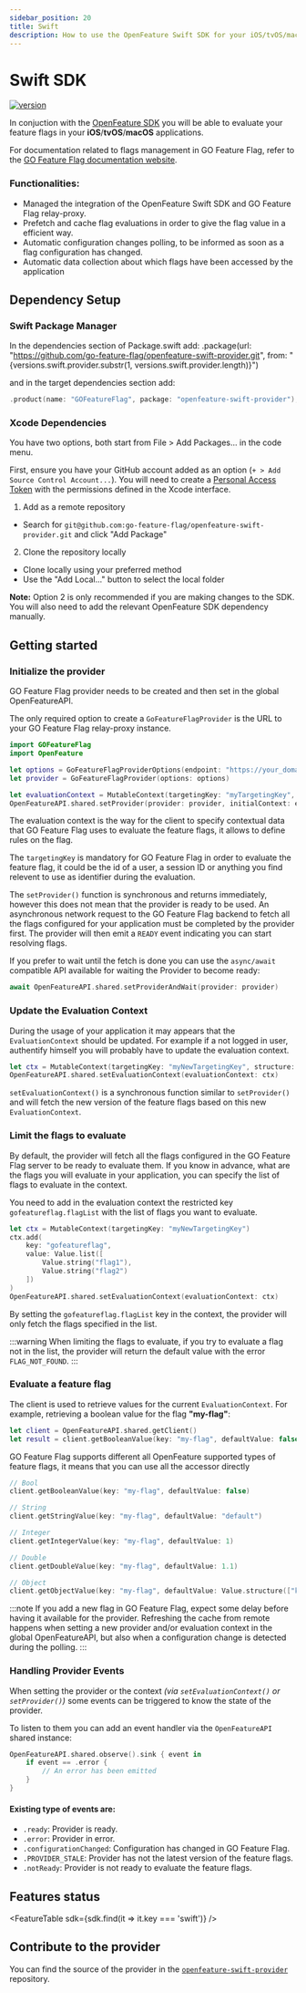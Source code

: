 ```yaml
---
sidebar_position: 20
title: Swift
description: How to use the OpenFeature Swift SDK for your iOS/tvOS/macOS application
---
```


# Swift SDK
[![version](https://img.shields.io/github/v/release/go-feature-flag/openfeature-swift-provider?label=Swift&amp;display_name=tag&style=flat-square&logo=Swift)](https://github.com/go-feature-flag/openfeature-swift-provider)

In conjuction with the [OpenFeature SDK](https://openfeature.dev/docs/reference/concepts/provider) you will be able to evaluate your feature flags in your **iOS**/**tvOS**/**macOS** applications.

For documentation related to flags management in GO Feature Flag, refer to the [GO Feature Flag documentation website](https://gofeatureflag.org/docs).

### Functionalities:
- Managed the integration of the OpenFeature Swift SDK and GO Feature Flag relay-proxy.
- Prefetch and cache flag evaluations in order to give the flag value in a efficient way.
- Automatic configuration changes polling, to be informed as soon as a flag configuration has changed.
- Automatic data collection about which flags have been accessed by the application

## Dependency Setup
### Swift Package Manager

In the dependencies section of Package.swift add:
<CodeBlock
  language="swift">
  .package(url: "https://github.com/go-feature-flag/openfeature-swift-provider.git", from: "{versions.swift.provider.substr(1, versions.swift.provider.length)}")
</CodeBlock>


and in the target dependencies section add:
```swift
.product(name: "GOFeatureFlag", package: "openfeature-swift-provider"),
```

### Xcode Dependencies

You have two options, both start from File > Add Packages... in the code menu.

First, ensure you have your GitHub account added as an option (`+ > Add Source Control Account...`). You will need to create a [Personal Access Token](https://github.com/settings/tokens) with the permissions defined in the Xcode interface.

1. Add as a remote repository
 * Search for `git@github.com:go-feature-flag/openfeature-swift-provider.git` and click "Add Package"
2. Clone the repository locally
 * Clone locally using your preferred method
 * Use the "Add Local..." button to select the local folder

**Note:** Option 2 is only recommended if you are making changes to the SDK. You will also need to add the relevant OpenFeature SDK dependency manually.

## Getting started

### Initialize the provider

GO Feature Flag provider needs to be created and then set in the global OpenFeatureAPI.

The only required option to create a `GoFeatureFlagProvider` is the URL to your GO Feature Flag relay-proxy instance.

```swift
import GOFeatureFlag
import OpenFeature

let options = GoFeatureFlagProviderOptions(endpoint: "https://your_domain.io")
let provider = GoFeatureFlagProvider(options: options)

let evaluationContext = MutableContext(targetingKey: "myTargetingKey", structure: MutableStructure())
OpenFeatureAPI.shared.setProvider(provider: provider, initialContext: evaluationContext)
```

The evaluation context is the way for the client to specify contextual data that GO Feature Flag uses to evaluate the feature flags, it allows to define rules on the flag.

The `targetingKey` is mandatory for GO Feature Flag in order to evaluate the feature flag, it could be the id of a user, a session ID or anything you find relevent to use as identifier during the evaluation.

The `setProvider()` function is synchronous and returns immediately, however this does not mean that the provider is ready to be used. An asynchronous network request to the GO Feature Flag backend to fetch all the flags configured for your application must be completed by the provider first. The provider will then emit a `READY` event indicating you can start resolving flags.

If you prefer to wait until the fetch is done you can use the `async/await` compatible API available for waiting the Provider to become ready:

```swift
await OpenFeatureAPI.shared.setProviderAndWait(provider: provider)
```

### Update the Evaluation Context

During the usage of your application it may appears that the `EvaluationContext` should be updated. For example if a not logged in user, authentify himself you will probably have to update the evaluation context.

```swift
let ctx = MutableContext(targetingKey: "myNewTargetingKey", structure: MutableStructure())
OpenFeatureAPI.shared.setEvaluationContext(evaluationContext: ctx)
```

`setEvaluationContext()` is a synchronous function similar to `setProvider()` and will fetch the new version of the feature flags based on this new `EvaluationContext`.

### Limit the flags to evaluate

By default, the provider will fetch all the flags configured in the GO Feature Flag server to be ready to evaluate them.
If you know in advance, what are the flags you will evaluate in your application, you can specify the list of flags to evaluate in the context.

You need to add in the evaluation context the restricted key `gofeatureflag.flagList` with the list of flags you want to evaluate.

```swift
let ctx = MutableContext(targetingKey: "myNewTargetingKey")
ctx.add(
    key: "gofeatureflag",
    value: Value.list([
        Value.string("flag1"),
        Value.string("flag2")
    ])
)
OpenFeatureAPI.shared.setEvaluationContext(evaluationContext: ctx)
```

By setting the `gofeatureflag.flagList` key in the context, the provider will only fetch the flags specified in the list.

:::warning
When limiting the flags to evaluate, if you try to evaluate a flag not in the list, the provider will return the default value with the error `FLAG_NOT_FOUND`.
:::

### Evaluate a feature flag
The client is used to retrieve values for the current `EvaluationContext`. For example, retrieving a boolean value for the flag **"my-flag"**:

```swift
let client = OpenFeatureAPI.shared.getClient()
let result = client.getBooleanValue(key: "my-flag", defaultValue: false)
```

GO Feature Flag supports different all OpenFeature supported types of feature flags, it means that you can use all the accessor directly
```swift
// Bool
client.getBooleanValue(key: "my-flag", defaultValue: false)

// String
client.getStringValue(key: "my-flag", defaultValue: "default")

// Integer
client.getIntegerValue(key: "my-flag", defaultValue: 1)

// Double
client.getDoubleValue(key: "my-flag", defaultValue: 1.1)

// Object
client.getObjectValue(key: "my-flag", defaultValue: Value.structure(["key":Value.integer("1234")])
```

:::note
If you add a new flag in GO Feature Flag, expect some delay before having it available for the provider.
Refreshing the cache from remote happens when setting a new provider and/or evaluation context in the global OpenFeatureAPI, but also when a configuration change is detected during the polling.
:::

### Handling Provider Events
When setting the provider or the context *(via `setEvaluationContext()` or `setProvider()`)* some events can be triggered to know the state of the provider.

To listen to them you can add an event handler via the `OpenFeatureAPI` shared instance:

```swift
OpenFeatureAPI.shared.observe().sink { event in
    if event == .error {
        // An error has been emitted
    }
}
```

#### Existing type of events are:
- `.ready`: Provider is ready.
- `.error`: Provider in error.
- `.configurationChanged`: Configuration has changed in GO Feature Flag.
- `.PROVIDER_STALE`: Provider has not the latest version of the feature flags.
- `.notReady`: Provider is not ready to evaluate the feature flags.

## Features status
<FeatureTable sdk={sdk.find(it => it.key === 'swift')} />

## Contribute to the provider
You can find the source of the provider in the [`openfeature-swift-provider`](https://github.com/go-feature-flag/openfeature-swift-provider) repository.
